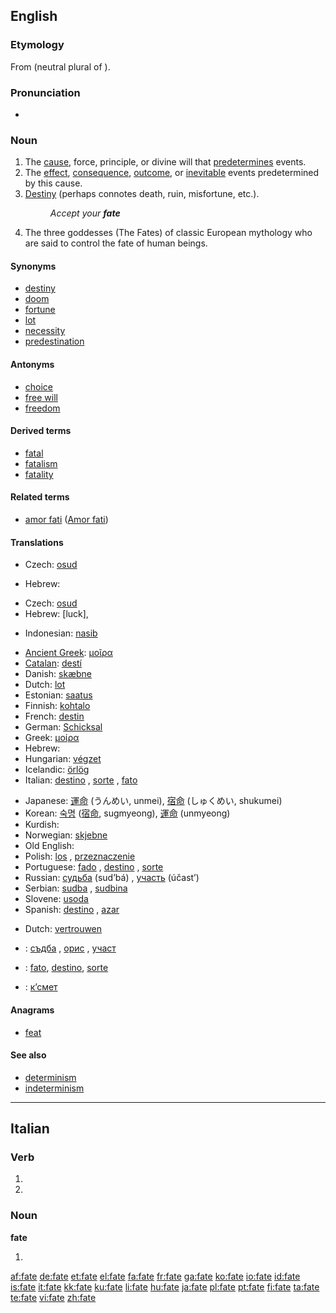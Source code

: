 {{see|Fate|Fates}}
==English==
{{wikipedia}}

===Etymology===
From {{L.}} {{term|fata|lang=la}} (neutral plural of {{term|fatum|lang=la}}).

===Pronunciation===
* {{audio|en-us-fate.ogg|Audio (US)}}
*: {{rhymes|eight}}

===Noun===
{{en-noun|s|-}}

# The [[cause]], force, principle, or divine will that [[predetermine]]s events.
# The [[effect]], [[consequence]], [[outcome]], or [[inevitable]] events predetermined by this cause.
# [[destiny|Destiny]] (perhaps connotes death, ruin, misfortune, etc.).
#: ''Accept your '''fate'''''
# The three goddesses (The Fates) of classic European mythology who are said to control the fate of human beings.

====Synonyms====
* [[destiny]]
* [[doom]]
* [[fortune]]
* [[lot]]
* [[necessity]]
* [[predestination]]

====Antonyms====
* [[choice]]
* [[free will]]
* [[freedom]]

====Derived terms====
* [[fatal]]
* [[fatalism]]
* [[fatality]]

====Related terms====
* [[amor fati]] ([[w:Amor fati|Amor fati]])

====Translations====
{{trans-top|that which predetermines events}}
* Czech: [[osud]] {{m}}
{{trans-mid}}
* Hebrew: {{he-translation|מזל|mazal}} {{m}}
{{trans-bottom}}

{{trans-top|inevitable events}}
* Czech: [[osud]] {{m}}
* Hebrew: {{he-translation|מזל|mazal}} {{m}} [luck], {{he-tanlation|גורל|goral}}
{{trans-mid}}
* Indonesian: [[nasib]]
{{trans-bottom}}

{{trans-top|destiny}}
* [[Ancient Greek]]: [[μοῖρα]] {{f}}
* [[Catalan]]: [[destí]] {{m}}
* Danish: [[skæbne]] {{c}}
* Dutch: [[lot]] {{n}}
* Estonian: [[saatus]]
* Finnish: [[kohtalo]]
* French: [[destin]] {{m}}
* German: [[Schicksal]] {{n}}
* Greek: [[μοίρα]] {{f}}
* Hebrew: {{he-translation|מזל|mazal}} {{m}}
* Hungarian: [[végzet]]
* Icelandic: [[örlög]] {{n|p}}
* Italian: [[destino]] {{m}}, [[sorte]] {{f}}, [[fato]] {{m}}
{{trans-mid}}
* Japanese: [[運命]] (うんめい, unmei), [[宿命]] (しゅくめい, shukumei)
* Korean: [[숙명]] ([[宿]][[命]], sugmyeong), [[運]][[命]] (unmyeong)
* Kurdish: {{KUchar|[[چاره‌نووس]]}}
* Norwegian: [[skjebne]] {{m}}
* Old English: {{t|ang|wyrd|f}}
* Polish: [[los#Polish|los]] {{m}}, [[przeznaczenie#Polish|przeznaczenie]] {{n}}
* Portuguese: [[fado#Portuguese|fado]] {{m}}, [[destino#Portuguese|destino]] {{m}}, [[sorte#Portuguese|sorte]] {{f}}
* Russian: [[судьба]] (sud’bá) {{f}}, [[участь]] (účast’) {{f}}
* Serbian: [[sudba]] {{f}}, [[sudbina]] {{f}}
* Slovene: [[usoda]] {{f}}
* Spanish: [[destino#Spanish|destino]] {{m}}, [[azar]] {{m}}
{{trans-bottom}}

{{trans-top|confidence}}
* Dutch: [[vertrouwen]] {{n}}
{{trans-mid}}
{{trans-bottom}}

{{checktrans-top}}
* {{ttbc|Bulgarian}}: [[съдба#Bulgarian|съдба]] {{f}}, [[орис#Bulgarian|орис]] {{f}}, [[участ#Bulgarian|участ]] {{f}}
* {{ttbc|Interlingua}}: [[fato]], [[destino#Interlingua|destino]], [[sorte#Interlingua|sorte]]
* {{ttbc|Macedonian}}: [[к’смет]]
{{trans-bottom}}

====Anagrams====
* [[feat]]

====See also====
* [[determinism]]
* [[indeterminism]]

----

==Italian==

===Verb===
{{infl|it|verb form}}

# {{form of|second-person plural indicative present|[[fare]]}}
# {{form of|second-person plural imperative|[[fare]]}}

===Noun===
'''fate''' {{f}}

# {{plural of|[[fata]]|lang=Italian}}

[[af:fate]]
[[de:fate]]
[[et:fate]]
[[el:fate]]
[[fa:fate]]
[[fr:fate]]
[[ga:fate]]
[[ko:fate]]
[[io:fate]]
[[id:fate]]
[[is:fate]]
[[it:fate]]
[[kk:fate]]
[[ku:fate]]
[[li:fate]]
[[hu:fate]]
[[ja:fate]]
[[pl:fate]]
[[pt:fate]]
[[fi:fate]]
[[ta:fate]]
[[te:fate]]
[[vi:fate]]
[[zh:fate]]